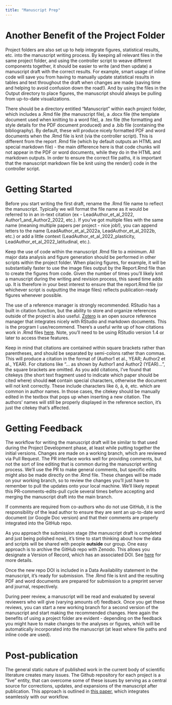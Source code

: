```yaml
---
title: "Manuscript Prep"
---
```


# Another Benefit of the Project Folder

Project folders are also set up to help integrate figures, statistical results, etc. into the manuscript writing process. By keeping all relevant files in the same project folder, and using the controller script to weave different components together, it should be easier to write (and then update) a manuscript draft with the correct results. For example, smart usage of inline code will save you from having to manually update statistical results in tables and text throughout the draft when changes are made (saving time and helping to avoid confusion down the road!). And by using the files in the Output directory to place figures, the manuscript should always be pulling from up-to-date visualizations.

There should be a directory entitled "Manuscript" within each project folder, which includes a .Rmd file (the manuscript file), a .docx file (the template document used when knitting to a word file), a .tex file (the formatting and style details for the PDF document produced) and a .bib file (containing the bibliography). By default, these will produce nicely formatted PDF and word documents when the .Rmd file is knit (via the controller script). This is different from the report .Rmd file (which by default outputs an HTML and special markdown file) - the main difference here is that code chunks will not appear in the PDF or word documents, while they do in the HTML and markdown outputs. In order to ensure the correct file paths, it is important that the manuscript markdown file be knit using the render() code in the controller script.

# Getting Started

Before you start writing the first draft, rename the .Rmd file name to reflect the manuscript. Typically we will format the file name as it would be referred to in an in-text citation (ex - LeadAuthor_et_al_2022, Author1_and_Author2_2022, etc.). If you've got multiple files with the same name (meaning multiple papers per project - nice job!), you can append letters to the name (LeadAuthor_et_al_2022a, LeadAuthor_et_al_2022b, etc.) or add a little context (LeadAuthor_et_al_2022_plasticity, LeadAuthor_et_al_2022_latitudinal, etc.).

Keep the use of code within the manuscript .Rmd file to a minimum. All major data analysis and figure generation should be performed in other scripts within the project folder. When placing figures, for example, it will be substantially faster to use the image files output by the Report.Rmd file than to create the figures from code. Given the number of times you'll likely knit a manuscript during the writing and revision process, this saved time adds up. It is therefore in your best interest to ensure that the report.Rmd file (or whichever script is outputting the image files) reflects publication-ready figures whenever possible.

The use of a reference manager is strongly recommended. RStudio has a built in citation function, but the ability to store and organize references outside of the project is also useful. [Zotero](https://www.zotero.org) is an open source reference manager that integrates nicely with RStudio and markdown documents. This is the program I use/recommend. There's a useful write up of how citations work in .Rmd files [here](https://posit.co/blog/rstudio-1-4-preview-citations/). Note, you'll need to be using RStudio version 1.4 or later to access these features.

Keep in mind that citations are contained within square brackets rather than parentheses, and should be separated by semi-colons rather than commas. This will produce a citation in the format of (Author1 et al., YEAR; Author2 et al., YEAR). For citations like "... as shown by Author1 and Author2 (YEAR)...", the square brackets are omitted. As you add citations, I've found that citekeys (the short text fragment used to indicate which paper should be cited where) should **not** contain special characters, otherwise the document will not knit correctly. These include characters like ö, á, è, etc. which are common in author names. In those cases, the citekey should be manually edited in the textbox that pops up when inserting a new citation. The authors' names will still be properly displayed in the reference section, it's just the citekey that's affected.

# Getting Feedback

The workflow for writing the manuscript draft will be similar to that used during the Project Development phase, at least while putting together the initial versions. Changes are made on a working branch, which are reviewed via Pull Request. The PR interface works well for providing comments, but not the sort of line editing that is common during the manuscript writing process. We'll use the PR to make general comments, but specific edits might also be made directly on the .Rmd file. These changes will be made on your working branch, so to review the changes you'll just have to remember to pull the updates onto your local machine. We'll likely repeat this PR-comments-edits-pull cycle several times before accepting and merging the manuscript draft into the main branch.

If comments are required from co-authors who do not use GitHub, it is the responsibility of the lead author to ensure they are sent an up-to-date word document (or Google Doc version) and that their comments are properly integrated into the GitHub repo.

As you approach the submission stage (the manuscript draft is completed and just being polished now), it's time to start thinking about how the data and scripts will be shared with people **outside** our group. One easy approach is to archive the GitHub repo with Zenodo. This allows you designate a Version of Record, which has an associated DOI. See [here](https://docs.github.com/en/repositories/archiving-a-github-repository/referencing-and-citing-content) for more details.

Once the new repo DOI is included in a Data Availability statement in the manuscript, it's ready for submission. The .Rmd file is knit and the resulting PDF and word documents are prepared for submission to a preprint server and journal, respectively.

During peer review, a manuscript will be read and evaluated by several reviewers who will give (varying amounts of) feedback. Once you get these reviews, you can start a new working branch for a second version of the manuscript and start making the recommended changes. Here again the benefits of using a project folder are evident - depending on the feedback you might have to make changes to the analyses or figures, which will be automatically incorporated into the manuscript (at least where file paths and inline code are used).

# Post-publication

The general static nature of published work in the current body of scientific literature creates many issues. The Github repository for each project is a "live" entity, that can overcome some of these issues by serving as a central source for corrections, updates, and expansions of the manuscript after publication. This approach is outlined in [this paper](https://doi.org/10.1098/rsbl.2022.0463), which integrates seamlessly with our workflow.
